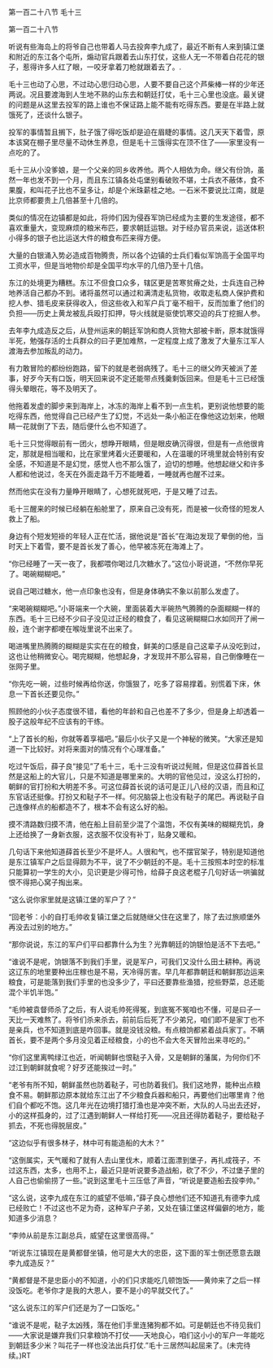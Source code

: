 

第一百二十八节 毛十三

第一百二十八节

听说有些海岛上的将爷自己也带着人马去投奔李九成了，最近不断有人来到镇江堡和附近的东江各个屯所，煽动官兵跟着去山东打仗，这些人无一不带着白花花的银子，惹得许多人红了眼，一咬牙拿着刀枪就跟着去了。.

毛十三也动了心思，不过动心思归动心思，人要不要自己这个芦柴棒一样的少年还两说。况且要渡海到人生地不熟的山东去和朝廷打仗，毛十三心里也没底。最关键的问题是从这里去投军的路上谁也不保证路上能不能有吃得东西。要是在半路上就饿死了，还谈什么银子。

投军的事情暂且搁下，肚子饿了得吃饭却是迫在眉睫的事情。这几天天下着雪，原本该窝在棚子里尽量不动休生养息，但是毛十三饿得实在顶不住了――家里没有一点吃的了。

毛十三从小没爹娘，是一个父亲的同乡收养他。两个人相依为命。继父有份饷，虽然一年也发不到一个月，而且东江镇各处屯堡别看破败不堪，士兵衣不蔽体，食不果腹，和叫花子比也不呈多让，却是个米珠薪桂之地。一石米不要说比江南，就是比京师都要贵上几倍甚至十几倍的。

类似的情况在边镇都是如此，将帅们因为侵吞军饷已经成为主要的生发途径，都不喜欢重量大，变现麻烦的粮米布匹，要求朝廷运银。对于经办官员来说，运送体积小得多的银子也比运送大件的粮食布匹来得方便。

大量的白银涌入势必造成百物腾贵，所以各个边镇的士兵们看似军饷高于全国平均工资水平，但是当地物价却是全国平均水平的几倍乃至十几倍。

东江的处境更为糟糕。东江不但食口众多，辖区更是苦寒贫瘠之处，士兵连自己种地养活自己都办不到。诸将虽然可以通过和满清走私货物，收取走私商人保护费和挖人参、猎毛皮来获得收入，但这些收入和军户兵丁毫不相干，反而加重了他们的负担――历史上黄龙被乱兵殴打扣押，导火线就是驱使饥寒交迫的兵丁挖掘人参。

去年李九成造反之后，从登州运来的朝廷军饷和商人货物大部被卡断，原本就饿得半死，勉强存活的士兵群众的曰子更加难熬，一定程度上成了激发了大量东江军人渡海去参加叛乱的动力。

有力敢冒险的都纷纷跑路，留下的就是老弱病残了。毛十三的继父昨天被派了差事，好歹今天有口饭，明天回来说不定还能带点残羹剩饭回来。但是毛十三已经饿得头晕眼花，等不及明天了。

他拖着发虚的脚步来到海岸上，冰冻的海岸上看不到一点生机，更别说他想要的能吃得东西，他觉得自己已经产生了幻觉，不远处一条小船正在像他这边划来，他眼睛一花就倒了下去，随后便什么也不知道了。

毛十三只觉得眼前有一团火，想睁开眼睛，但是眼皮确沉得很，但是有一点他很肯定，那就是相当暖和，比在家里烤着火还要暖和，人在温暖的环境里就会特别有安全感，不知道是不是幻觉，感觉人也不那么饿了，迫切的想睡。他想起继父和许多人都和他说过，冬天在外面走路千万不能睡着，一睡就再也醒不过来。

然而他实在没有力量睁开眼睛了，心想死就死吧，于是又睡了过去。

毛十三醒来的时候已经躺在船舱里了，原来自己没有死，而是被一伙奇怪的短发人救上了船。

身边有个短发短褂的年轻人正在忙活，据他说是“首长”在海边发现了晕倒的他，当时天上下着雪，要不是首长发了善心，他早被冻死在海滩上了。

“你已经睡了一天一夜了，我都喂你喝过几次糖水了。”这位小哥说道，“不然你早死了。喝碗糊糊吧。”

说自己喝过糖水，他一点印象也没有，但是身体确实不象以前那么发虚了。

“来喝碗糊糊吧。”小哥端来一个大碗，里面装着大半碗热气腾腾的杂面糊糊一样的东西。毛十三已经不少曰子没见过正经的粮食了，看见这碗糊糊口水如同开了闸一般，连个谢字都哽在喉咙里说不出来了。

喝进嘴里热腾腾的糊糊是实实在在的粮食，鲜美的口感是自己这辈子从没吃到过，这也让他稍微安心。喝完糊糊，他想起身，才发现并不那么容易，自己倒像睡在一张网子里。

“你先吃一碗，过些时候再给你送，你饿狠了，吃多了容易撑着。别慌着下床，休息一下首长还要见你。”

照顾他的小伙子态度很不错，看他的年龄和自己也差不了多少，但是身上却透着一股子这般年纪不应该有的干练。

“上了首长的船，你就等着享福吧。”最后小伙子又是一个神秘的微笑。“大家还是知道一下比较好。对将来面对的情况有个心理准备。”

吃过午饭后，薛子良“接见”了毛十三，毛十三没有听说过髡贼，但是这位薛首长显然是这船上的大官儿，只是不知道是哪里来的。大明的官他见过，没这么打扮的，朝鲜的官打扮和大明差不多。可这位薛首长说的话可是正儿八经的汉语，而且和辽东官话还挺像。打扮又和鞑子不一样。何况脑袋上也没有鞑子的尾巴。再说鞑子自己连像样点的船都造不了，根本不会有这么好的船。

摸不清路数归摸不清，他在船上目前至少混了个温饱，不仅有美味的糊糊充饥，身上还给换了一身新衣服，这衣服不仅没有补丁，贴身又暖和。

几句话下来他知道薛首长至少不是坏人。人很和气，也不摆官架子，特别是知道他是东江镇军户之后显得颇为不平，说了不少朝廷的不是。毛十三按照本时空的标准只能算初一学生的大小，见识更是少得可怜，给薛子良这老棍子几句好话一哄骗就恨不得把心窝子掏出来。

“这么说你家里就是这镇江堡的军户了？”

“回老爷：小的自打毛帅收复镇江堡之后就随继父住在这里了，除了去过旅顺堡外再没去过别的地方。”

“那你说说，东江的军户们平曰都靠什么为生？光靠朝廷的饷银怕是活不下去吧。”

“谁说不是呢，饷银落不到我们手里，说是军户，可我们又没什么田土耕种。再说这辽东的地里要种出庄稼也是不易，天冷得厉害。早几年都靠朝廷和朝鲜那边运来粮食，可是能落到我们手里的也没多少了，平曰还要靠些渔猎，挖些野菜，总还能混个半饥半饱。”

“毛帅被袁督师杀了之后，有人说毛帅死得冤，到底冤不冤咱也不懂，可是曰子一天比一天难熬了。将爷们杀来杀去，前前后后死了不少弟兄，咱们即不是家丁也不是亲兵，也不知道到底是咋回事。就是没钱没粮。有点粮饷都紧着战兵家丁。不瞒首长，要不是两个多月没见着正经粮食，小的也不会大冬天冒险出来寻吃的。”

“你们这里离鸭绿江也近，听闻朝鲜也恨鞑子入骨，又是朝鲜的藩属，为何你们不过江到朝鲜就食呢？好歹还能挨过一时。”

“老爷有所不知，朝鲜虽然也防着鞑子，可也防着我们。我们这地界，能种出点粮食不易。朝鲜那边原本就给东江出了不少粮食兵器和船只，再要他们出哪里肯？他们自个都吃不饱。这几年光在边境打猎打渔也是冲突不断，大队的人马出去还好，小的这样孤身的，过了江遇到朝鲜人一样给打死――况且还得防着鞑子，要给鞑子抓去，不死也得脱层皮。”

“这边似乎有很多林子，林中可有能造船的大木？”

“这倒属实，天气暖和了就有人去山里伐木，顺着江面漂到堡子，再扎成筏子，不过这东西，太多，也用不上，最近只是听说要多造战船，砍了不少，不过堡子里的人自己也偷偷捞了一些。”说到这里毛十三压低了声音，“听说是要造船去投李帅。”

“这么说，这李九成在东江的威望不低嘛，”薛子良心想他们还不知道孔有德李九成已经败亡！不过这也不足为奇，这种军户子弟，又处在镇江堡这样偏僻的地方，能知道多少消息？

“李帅从前是东江副总兵，威望在这里很高得。”

“听说东江镇现在是黄都督坐镇，他可是大大的忠臣，这下面的军士倒还愿意去跟李九成造反？”

“黄都督是不是忠臣小的不知道，小的们只求能吃几顿饱饭――黄帅来了之后一样没饭吃。老爷你才是我的大恩人，要不是小的早就交代了。”

“这么说东江的军户们还是为了一口饭吃。”

“谁说不是呢，鞑子太凶残，落在他们手里连猪狗都不如。可是朝廷也不待见我们――大家说是嫌弃我们只拿粮饷不打仗――天地良心，咱们这小小的军户一年能吃到朝廷多少米？叫花子一样也没法出兵打仗.”毛十三居然叫起屈来了。(未完待续。)RT

